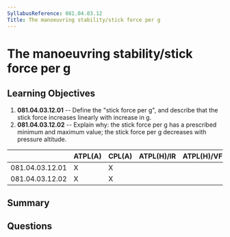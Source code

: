 ```yaml
---
SyllabusReference: 081.04.03.12
Title: The manoeuvring stability/stick force per g
---
```


# The manoeuvring stability/stick force per g

## Learning Objectives

1.  **081.04.03.12.01** -- Define the "stick force per g", and describe that the
    stick force increases linearly with increase in g.
2.  **081.04.03.12.02** -- Explain why: the stick force per g has a prescribed
    minimum and maximum value; the stick force per g decreases with pressure
    altitude.

|                 | ATPL(A) | CPL(A) | ATPL(H)/IR | ATPL(H)/VFR | CPL(H) | IR | CBIR(A) |
| --------------- | ------- | ------ | ---------- | ----------- | ------ | -- | ------- |
| 081.04.03.12.01 | X       | X      |            |             |        |    |         |
| 081.04.03.12.02 | X       | X      |            |             |        |    |         |

## Summary

## Questions
